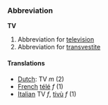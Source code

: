 ===Abbreviation===

'''TV'''

#Abbreviation for [[television]]
#Abbreviation for [[transvestite]]

====Translations====
*[[Dutch]]: TV ''m'' (2)
*[[French]] [[télé]] ''f'' (1)
*[[Italian]] TV ''f'', [[tivù]] ''f'' (1)